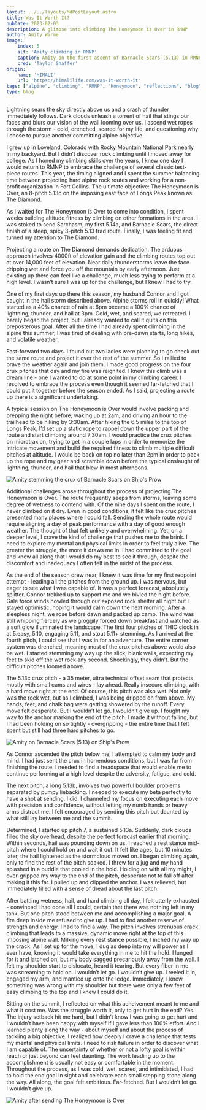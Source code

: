 ```yaml
---
layout: ../../layouts/MdPostLayout.astro
title: Was It Worth It?
pubDate: 2023-02-03
description: A glimpse into climbing The Honeymoon is Over in RMNP
author: Amity Warme
image:
    index: 5 
    alt: 'Amity climbing in RMNP'
    caption: Amity on the first ascent of Barnacle Scars (5.13) in RMNP.
    cred: 'Taylor Shaffer'
origin: 
    name: 'HIMALI'
    url: 'https://himalilife.com/was-it-worth-it'
tags: ["alpine", "climbing", "RMNP", "Honeymoon", "reflections", "blog"]
type: blog
---
```

  
Lightning sears the sky directly above us and a crash of thunder immediately follows. Dark clouds unleash a torrent of hail that stings our faces and blurs our vision of the wall looming over us. I ascend wet ropes through the storm - cold, drenched, scared for my life, and questioning why I chose to pursue another committing alpine objective.  
  
I grew up in Loveland, Colorado with Rocky Mountain National Park nearly in my backyard. But I didn’t discover rock climbing until I moved away for college. As I honed my climbing skills over the years, I knew one day I would return to RMNP to embrace the challenge of several classic test-piece routes. This year, the timing aligned and I spent the summer balancing time between projecting hard alpine rock routes and working for a non-profit organization in Fort Collins. The ultimate objective: The Honeymoon is Over, an 8-pitch 5.13c on the imposing east face of Longs Peak known as The Diamond.  
  
As I waited for The Honeymoon is Over to come into condition, I spent weeks building altitude fitness by climbing on other formations in the area. I was stoked to send Sarchasm, my first 5.14a, and Barnacle Scars, the direct finish of a steep, spicy 3-pitch 5.13 trad route. Finally, I was feeling fit and turned my attention to The Diamond.  
  
Projecting a route on The Diamond demands dedication. The arduous approach involves 4000ft of elevation gain and the climbing routes top out at over 14,000 feet of elevation. Near daily thunderstorms leave the face dripping wet and force you off the mountain by early afternoon. Just existing up there can feel like a challenge, much less trying to perform at a high level. I wasn’t sure I was up for the challenge, but I knew I had to try.  
  
One of my first days up there this season, my husband Connor and I got caught in the hail storm described above. Alpine storms roll in quickly! What started as a 40% chance of rain at 6pm became a 100% chance of lightning, thunder, and hail at 3pm. Cold, wet, and scared, we retreated. I barely began the project, but I already wanted to call it quits on this preposterous goal. After all the time I had already spent climbing in the alpine this summer, I was tired of dealing with pre-dawn starts, long hikes, and volatile weather.  
  
Fast-forward two days. I found out two ladies were planning to go check out the same route and project it over the rest of the summer. So I rallied to brave the weather again and join them. I made good progress on the four crux pitches that day and my fire was reignited. I knew this climb was a dream line - one I wanted to do at some point in my climbing career. I resolved to embrace the process even though it seemed far-fetched that I could put it together before the season ended. As I said, projecting a route up there is a significant undertaking.  
  
A typical session on The Honeymoon is Over would involve packing and prepping the night before, waking up at 2am, and driving an hour to the trailhead to be hiking by 3:30am. After hiking the 6.5 miles to the top of Longs Peak, I’d set up a static rope to rappel down the upper part of the route and start climbing around 7:30am. I would practice the crux pitches on microtraxion, trying to get in a couple laps in order to memorize the intricate movement and build the required fitness to climb multiple difficult pitches at altitude. I would be back on top no later than 2pm in order to pack up the rope and my gear and scramble down before the typical onslaught of lightning, thunder, and hail that blew in most afternoons.

<img src={barnacle.src} alt="Amity stemming the crux of Barnacle Scars on Ship's Prow" />
  
Additional challenges arose throughout the process of projecting The Honeymoon is Over. The route frequently seeps from storms, leaving some degree of wetness to contend with. Of the nine days I spent on the route, I never climbed on it dry. Even in good conditions, it felt like the crux pitches presented many places where I could fall. Sending the whole route would require aligning a day of peak performance with a day of good enough weather. The thought of that felt unlikely and overwhelming. Yet, on a deeper level, I crave the kind of challenge that pushes me to the brink. I need to explore my mental and physical limits in order to feel truly alive. The greater the struggle, the more it draws me in. I had committed to the goal and knew all along that I would do my best to see it through, despite the discomfort and inadequacy I often felt in the midst of the process.  
  
As the end of the season drew near, I knew it was time for my first redpoint attempt - leading all the pitches from the ground up. I was nervous, but eager to see what I was capable of. It was a perfect forecast, absolutely splitter. Connor trekked up to support me and we bivied the night before. Gale force winds howled through our exposed rock shelter all night but I stayed optimistic, hoping it would calm down the next morning. After a sleepless night, we rose before dawn and packed up camp. The wind was still whipping fiercely as we groggily forced down breakfast and watched as a soft glow illuminated the landscape. The first four pitches of THIO clock in at 5.easy, 5.10, engaging 5.11, and stout 5.11+ stemming. As I arrived at the fourth pitch, I could see that I was in for an adventure. The entire corner system was drenched, meaning most of the crux pitches above would also be wet. I started stemming my way up the slick, blank walls, expecting my feet to skid off the wet rock any second. Shockingly, they didn’t. But the difficult pitches loomed above.  
  
The 5.13c crux pitch - a 35 meter, ultra technical offset seam that protects mostly with small cams and wires - lay ahead. Really insecure climbing, with a hard move right at the end. Of course, this pitch was also wet. Not only was the rock wet, but as I climbed, I was being dripped on from above. My hands, feet, and chalk bag were getting showered by the runoff. Every move felt desperate. But I wouldn’t let go. I wouldn’t give up. I fought my way to the anchor marking the end of the pitch. I made it without falling, but I had been holding on so tightly - overgripping - the entire time that I felt spent but still had three hard pitches to go. 

<img src={barn1.src} alt="Amity on Barnacle Scars (5.13) on Ship's Prow" />
  
As Connor ascended the pitch below me, I attempted to calm my body and mind. I had just sent the crux in horrendous conditions, but I was far from finishing the route. I needed to find a headspace that would enable me to continue performing at a high level despite the adversity, fatigue, and cold.  
  
The next pitch, a long 5.13b, involves two powerful boulder problems separated by pumpy liebacking. I needed to execute my beta perfectly to have a shot at sending. I did. I channeled my focus on executing each move with precision and confidence, without letting my numb hands or heavy arms distract me. I felt encouraged by sending this pitch but daunted by what still lay between me and the summit.  
  
Determined, I started up pitch 7, a sustained 5.13a. Suddenly, dark clouds filled the sky overhead, despite the perfect forecast earlier that morning. Within seconds, hail was pounding down on us. I reached a rest stance mid-pitch where I could hold on and wait it out. It felt like ages, but 10 minutes later, the hail lightened as the stormcloud moved on. I began climbing again, only to find the rest of the pitch soaked. I threw for a jug and my hand splashed in a puddle that pooled in the hold. Holding on with all my might, I over-gripped my way to the end of the pitch, desperate not to fall off after making it this far. I pulled up and clipped the anchor. I was relieved, but immediately filled with a sense of dread about the last pitch.  
  
After battling wetness, hail, and hard climbing all day, I felt utterly exhausted - convinced I had done all I could, certain that there was nothing left in my tank. But one pitch stood between me and accomplishing a major goal. A fire deep inside me refused to give up. I had to find another reserve of strength and energy. I had to find a way. The pitch involves strenuous crack climbing that leads to a massive, dynamic move right at the top of this imposing alpine wall. Milking every rest stance possible, I inched my way up the crack. As I set up for the move, I dug as deep into my will power as I ever have, knowing it would take everything in me to hit the hold. I lunged for it and latched on, but my body sagged precariously away from the wall. I felt my shoulder start to dislocate, heard it tearing. But every fiber in me was screaming to hold on. I wouldn’t let go. I wouldn’t give up. I reeled it in, engaged my arm, and mantled up onto the ledge. Immediately, I knew something was wrong with my shoulder but there were only a few feet of easy climbing to the top and I knew I could do it.  
  
Sitting on the summit, I reflected on what this acheivement meant to me and what it cost me. Was the struggle worth it, only to get hurt in the end? Yes. The injury setback hit me hard, but I didn’t know I was going to get hurt and I wouldn’t have been happy with myself if I gave less than 100% effort. And I learned plenty along the way - about myself and about the process of tackling a big objective. I realized how deeply I crave a challenge that tests my mental and physical limits. I need to risk failure in order to discover what I am capable of. The uncertainty of whether or not a lofty goal is within reach or just beyond can feel daunting. The work leading up to the accomplishment is usually not easy or comfortable in the moment. Throughout the process, as I was cold, wet, scared, and intimidated, I had to hold the end goal in sight and celebrate each small stepping stone along the way. All along, the goal felt ambitious. Far-fetched. But I wouldn’t let go. I wouldn’t give up.  

<img src={honey.src} alt="Amity after sending The Honeymoon is Over" />